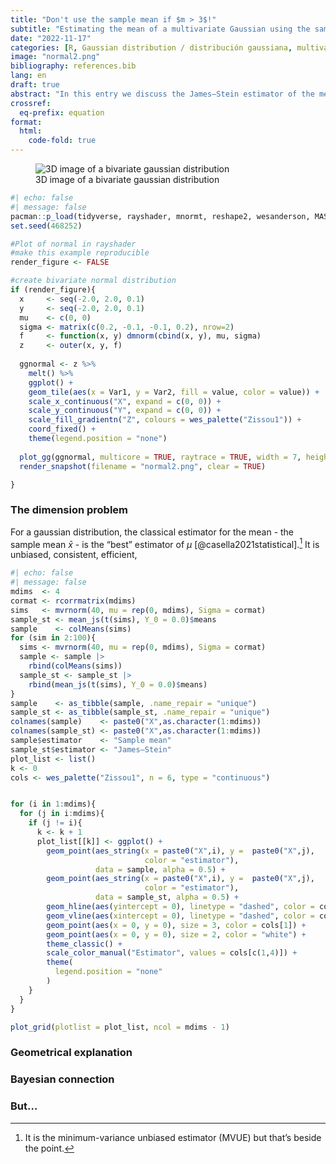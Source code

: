 ```yaml
---
title: "Don't use the sample mean if $m > 3$!"
subtitle: "Estimating the mean of a multivariate Gaussian using the sample mean is inadmissible"
date: "2022-11-17"
categories: [R, Gaussian distribution / distribución gaussiana, multivariate estimation / estimación multivariada, admissibility / admisibilidad, frequentist statistics / estadística frecuentista, James–Stein estimator / estimador de James–Stein]
image: "normal2.png"
bibliography: references.bib
lang: en
draft: true
abstract: "In this entry we discuss the James–Stein estimator of the mean of a multivariate Gaussian and show that it has a better mean squared error than the sample mean thus rendering the sample mean as an inadmissible estimator."
crossref:
  eq-prefix: equation
format:
  html:
    code-fold: true
---
```


![3D image of a bivariate gaussian distribution](normal2.png){fig-alt="Bivariate gaussian distribution" fig-align="center"}

```r
#| echo: false
#| message: false
pacman::p_load(tidyverse, rayshader, mnormt, reshape2, wesanderson, MASS, clusterGeneration, cowplot, HDShOP)
set.seed(468252)

#Plot of normal in rayshader
#make this example reproducible
render_figure <- FALSE

#create bivariate normal distribution
if (render_figure){
  x     <- seq(-2.0, 2.0, 0.1) 
  y     <- seq(-2.0, 2.0, 0.1)
  mu    <- c(0, 0)
  sigma <- matrix(c(0.2, -0.1, -0.1, 0.2), nrow=2)
  f     <- function(x, y) dmnorm(cbind(x, y), mu, sigma)
  z     <- outer(x, y, f)
  
  ggnormal <- z %>% 
    melt() %>%
    ggplot() +
    geom_tile(aes(x = Var1, y = Var2, fill = value, color = value)) +
    scale_x_continuous("X", expand = c(0, 0)) +
    scale_y_continuous("Y", expand = c(0, 0)) +
    scale_fill_gradientn("Z", colours = wes_palette("Zissou1")) +
    coord_fixed() +
    theme(legend.position = "none")
  
  plot_gg(ggnormal, multicore = TRUE, raytrace = TRUE, width = 7, height = 4,  scale = 300, windowsize = c(1400, 866), zoom = 0.6, phi = 30, theta = 30) 
  render_snapshot(filename = "normal2.png", clear = TRUE)

}
```

### The dimension problem

For a gaussian distribution, the classical estimator for the mean - the sample mean $\bar{x}$ - is the "best" estimator of $\mu$ [@casella2021statistical].[^1] It is unbiased, consistent, efficient, 


[^1]: It is the minimum-variance unbiased estimator (MVUE) but that's beside the point.

```r
#| echo: false
#| message: false
mdims  <- 4
cormat <- rcorrmatrix(mdims)
sims   <- mvrnorm(40, mu = rep(0, mdims), Sigma = cormat)
sample_st <- mean_js(t(sims), Y_0 = 0.0)$means
sample    <- colMeans(sims)
for (sim in 2:100){
  sims <- mvrnorm(40, mu = rep(0, mdims), Sigma = cormat)
  sample <- sample |>
    rbind(colMeans(sims))
  sample_st <- sample_st |>
    rbind(mean_js(t(sims), Y_0 = 0.0)$means)
}
sample    <- as_tibble(sample, .name_repair = "unique")
sample_st <- as_tibble(sample_st, .name_repair = "unique")
colnames(sample)    <- paste0("X",as.character(1:mdims))
colnames(sample_st) <- paste0("X",as.character(1:mdims))
sample$estimator    <- "Sample mean"
sample_st$estimator <- "James–Stein"
plot_list <- list()
k <- 0
cols <- wes_palette("Zissou1", n = 6, type = "continuous")


for (i in 1:mdims){
  for (j in i:mdims){
    if (j != i){
      k <- k + 1
      plot_list[[k]] <- ggplot() +
        geom_point(aes_string(x = paste0("X",i), y =  paste0("X",j),
                              color = "estimator"),
                   data = sample, alpha = 0.5) +
        geom_point(aes_string(x = paste0("X",i), y =  paste0("X",j),
                              color = "estimator"),
                   data = sample_st, alpha = 0.5) +
        geom_hline(aes(yintercept = 0), linetype = "dashed", color = cols[1]) +
        geom_vline(aes(xintercept = 0), linetype = "dashed", color = cols[1]) +
        geom_point(aes(x = 0, y = 0), size = 3, color = cols[1]) +
        geom_point(aes(x = 0, y = 0), size = 2, color = "white") +
        theme_classic() +
        scale_color_manual("Estimator", values = cols[c(1,4)]) +
        theme(
          legend.position = "none"
        )
    }   
  }
}

plot_grid(plotlist = plot_list, ncol = mdims - 1)

```

### Geometrical explanation

### Bayesian connection

### But...


